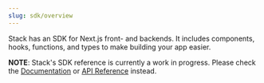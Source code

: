 ```yaml
---
slug: sdk/overview
---
```


Stack has an SDK for Next.js front- and backends. It includes components, hooks, functions, and types to make building your app easier.

**NOTE**: Stack's SDK reference is currently a work in progress. Please check the [Documentation](/) or [API Reference](/rest-api) instead. 
